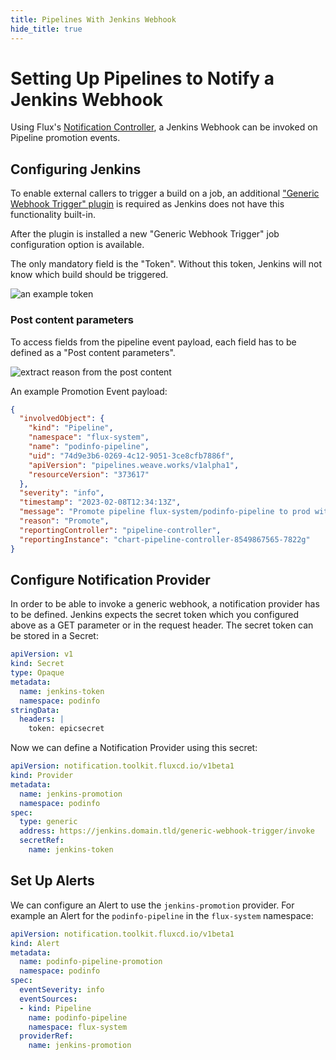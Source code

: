 ```yaml
---
title: Pipelines With Jenkins Webhook
hide_title: true
---
```




# Setting Up Pipelines to Notify a Jenkins Webhook <TierLabel tiers="Enterprise" />

Using Flux's [Notification
Controller](https://fluxcd.io/flux/components/notification/), a Jenkins Webhook
can be invoked on Pipeline promotion events.


## Configuring Jenkins

To enable external callers to trigger a build on a job, an additional ["Generic
Webhook Trigger" plugin](https://plugins.jenkins.io/generic-webhook-trigger/) is
required as Jenkins does not have this functionality built-in.

After the plugin is installed a new "Generic Webhook Trigger" job configuration
option is available.

The only mandatory field is the "Token". Without this token, Jenkins will not
know which build should be triggered.

![an example token](img/pipelines-jenkins/token.png)

### Post content parameters

To access fields from the pipeline event payload, each field has to be defined
as a "Post content parameters".

![extract reason from the post content](img/pipelines-jenkins/post-content-param.png)

An example Promotion Event payload:

```json
{
  "involvedObject": {
    "kind": "Pipeline",
    "namespace": "flux-system",
    "name": "podinfo-pipeline",
    "uid": "74d9e3b6-0269-4c12-9051-3ce8cfb7886f",
    "apiVersion": "pipelines.weave.works/v1alpha1",
    "resourceVersion": "373617"
  },
  "severity": "info",
  "timestamp": "2023-02-08T12:34:13Z",
  "message": "Promote pipeline flux-system/podinfo-pipeline to prod with version 6.1.5",
  "reason": "Promote",
  "reportingController": "pipeline-controller",
  "reportingInstance": "chart-pipeline-controller-8549867565-7822g"
}
```

## Configure Notification Provider

In order to be able to invoke a generic webhook, a notification provider has to
be defined. Jenkins expects the secret token which you configured above as a GET parameter or in the
request header. The secret token can be stored in a Secret:

```yaml
apiVersion: v1
kind: Secret
type: Opaque
metadata:
  name: jenkins-token
  namespace: podinfo
stringData:
  headers: |
    token: epicsecret
```

Now we can define a Notification Provider using this secret:

```yaml
apiVersion: notification.toolkit.fluxcd.io/v1beta1
kind: Provider
metadata:
  name: jenkins-promotion
  namespace: podinfo
spec:
  type: generic
  address: https://jenkins.domain.tld/generic-webhook-trigger/invoke
  secretRef:
    name: jenkins-token
```


## Set Up Alerts

We can configure an Alert to use the `jenkins-promotion` provider. For example
an Alert for the `podinfo-pipeline` in the `flux-system` namespace:

```yaml
apiVersion: notification.toolkit.fluxcd.io/v1beta1
kind: Alert
metadata:
  name: podinfo-pipeline-promotion
  namespace: podinfo
spec:
  eventSeverity: info
  eventSources:
  - kind: Pipeline
    name: podinfo-pipeline
    namespace: flux-system
  providerRef:
    name: jenkins-promotion
```
